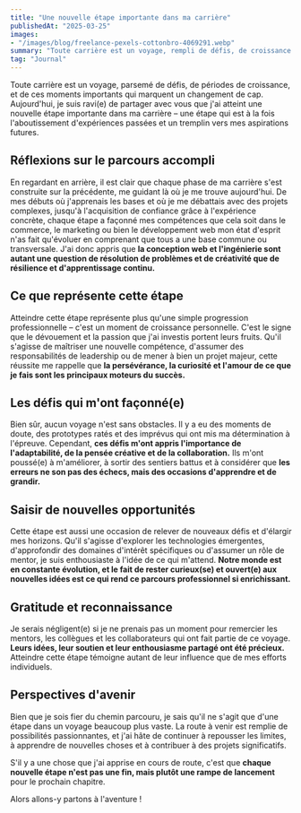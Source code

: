 ```yaml
---
title: "Une nouvelle étape importante dans ma carrière"
publishedAt: "2025-03-25"
images: 
- "/images/blog/freelance-pexels-cottonbro-4069291.webp"
summary: "Toute carrière est un voyage, rempli de défis, de croissance et de ces moments significatifs qui marquent un tournant sur notre chemin."
tag: "Journal"
---
```


Toute carrière est un voyage, parsemé de défis, de périodes de croissance, et de ces moments importants qui marquent un changement de cap. Aujourd'hui, je suis ravi(e) de partager avec vous que j'ai atteint une nouvelle étape importante dans ma carrière – une étape qui est à la fois l'aboutissement d'expériences passées et un tremplin vers mes aspirations futures.

## Réflexions sur le parcours accompli

En regardant en arrière, il est clair que chaque phase de ma carrière s'est construite sur la précédente, me guidant là où je me trouve aujourd'hui. De mes débuts où j'apprenais les bases et où je me débattais avec des projets complexes, jusqu'à l'acquisition de confiance grâce à l'expérience concrète, chaque étape a façonné mes compétences que cela soit dans le commerce, le marketing ou bien le développement web mon état d'esprit n'as fait qu'évoluer en comprenant que tous a une base commune ou transversale. J'ai donc appris que **la conception web et l'ingénierie sont autant une question de résolution de problèmes et de créativité que de résilience et d'apprentissage continu.**


## Ce que représente cette étape

Atteindre cette étape représente plus qu'une simple progression professionnelle – c'est un moment de croissance personnelle. C'est le signe que le dévouement et la passion que j'ai investis portent leurs fruits. Qu'il s'agisse de maîtriser une nouvelle compétence, d'assumer des responsabilités de leadership ou de mener à bien un projet majeur, cette réussite me rappelle que **la persévérance, la curiosité et l'amour de ce que je fais sont les principaux moteurs du succès.**

## Les défis qui m'ont façonné(e)

Bien sûr, aucun voyage n'est sans obstacles. Il y a eu des moments de doute, des prototypes ratés et des imprévus qui ont mis ma détermination à l'épreuve. Cependant, **ces défis m'ont appris l'importance de l'adaptabilité, de la pensée créative et de la collaboration.** Ils m'ont poussé(e) à m'améliorer, à sortir des sentiers battus et à considérer que **les erreurs ne son pas des échecs, mais des occasions d'apprendre et de grandir.**

## Saisir de nouvelles opportunités

Cette étape est aussi une occasion de relever de nouveaux défis et d'élargir mes horizons. Qu'il s'agisse d'explorer les technologies émergentes, d'approfondir des domaines d'intérêt spécifiques ou d'assumer un rôle de mentor, je suis enthousiaste à l'idée de ce qui m'attend. **Notre monde est en constante évolution, et le fait de rester curieux(se) et ouvert(e) aux nouvelles idées est ce qui rend ce parcours professionnel si enrichissant.**

## Gratitude et reconnaissance

Je serais négligent(e) si je ne prenais pas un moment pour remercier les mentors, les collègues et les collaborateurs qui ont fait partie de ce voyage. **Leurs idées, leur soutien et leur enthousiasme partagé ont été précieux.** Atteindre cette étape témoigne autant de leur influence que de mes efforts individuels.

## Perspectives d'avenir

Bien que je sois fier du chemin parcouru, je sais qu'il ne s'agit que d'une étape dans un voyage beaucoup plus vaste. La route à venir est remplie de possibilités passionnantes, et j'ai hâte de continuer à repousser les limites, à apprendre de nouvelles choses et à contribuer à des projets significatifs. 

S'il y a une chose que j'ai apprise en cours de route, c'est que **chaque nouvelle étape n'est pas une fin, mais plutôt une rampe de lancement** pour le prochain chapitre.

Alors allons-y partons à l'aventure !